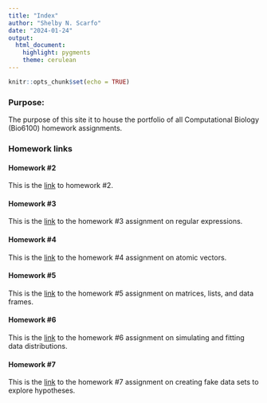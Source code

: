```yaml
---
title: "Index"
author: "Shelby N. Scarfo"
date: "2024-01-24"
output: 
  html_document: 
    highlight: pygments
    theme: cerulean
---
```


```r
knitr::opts_chunk$set(echo = TRUE)
```

### Purpose:

The purpose of this site it to house the portfolio of all Computational Biology (Bio6100) homework assignments.

### Homework links

#### Homework #2

This is the [link](Homework_02.html) to homework #2.


#### Homework #3

This is the [link](Homework_03.html) to the homework #3 assignment on regular expressions.

#### Homework #4

This is the [link](Homework_04.html) to the homework #4 assignment on atomic vectors.

#### Homework #5

This is the [link](Homework_05.html) to the homework #5 assignment on matrices, lists, and data frames.

#### Homework #6

This is the [link](Homework_06.html) to the homework #6 assignment on simulating and fitting data distributions.

#### Homework #7

This is the [link](Homework_07.html) to the homework #7 assignment on creating fake data sets to explore hypotheses. 
